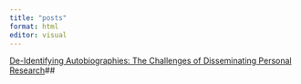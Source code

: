 ```yaml
---
title: "posts"
format: html
editor: visual
---
```


[De-Identifying Autobiographies: The Challenges of Disseminating Personal Research](posts/De-Identifying Autobiographies.qmd)## 
